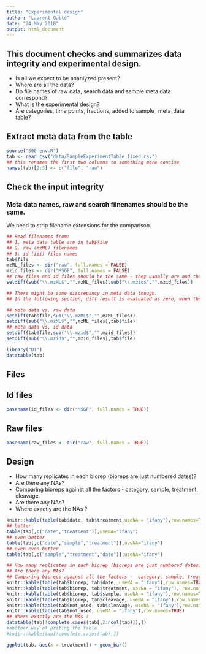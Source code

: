 ```yaml
---
title: "Experimental design"
author: "Laurent Gatto"
date: "24 May 2018"
output: html_document
---
```

## This document checks and summarizes data integrity and experimental design.
- Is all we expect to be ananlyzed present? 
- Where are all the data? 
- Do file names of raw data, search data and sample meta data correspond?
- What is the experimental design? 
- Are categories, time points, fractions, added to sample_ meta_data  table?

## Extract meta data from the table
```r
source("S00-env.R")
tab <- read_csv("data/SampleExperimentTable_fixed.csv")
## this renames the first two columns to something more concise
names(tab)[2:3] <- c("file", "raw")

```


## Check the input integrity
### Meta data names, raw and search filnenames should be the same. 
We need to strip filename extensions for the comparison.

```r
## Read filenames from:
## 1. meta data table are in tab$file
## 2. raw (mzML) filenames
## 3. id (iii) files names
tab$file
mzML_files <- dir("raw", full.names = FALSE)
mzid_files <- dir("MSGF", full.names = FALSE)
## raw files and id files should be the same - they usually are and the following command should produce zero if they really are the same.
setdiff(sub("\\.mzML$","",mzML_files),sub("\\.mzid$","",mzid_files))

## There might be some discrepancy in meta data though.
## In the following section, diff result is evaluated as zero, when there is no differnece in the file names compared. To print the differences in both sets, we have to run it twice.

## meta data vs. raw data
setdiff(tab$file,sub("\\.mzML$","",mzML_files))
setdiff(sub("\\.mzML$","",mzML_files),tab$file)
## meta data vs. id data
setdiff(tab$file,sub("\\.mzid$","",mzid_files))
setdiff(sub("\\.mzid$","",mzid_files),tab$file)
```

```r
library("DT")
datatable(tab)
```

## Files

## Id files

```r
basename(id_files <- dir("MSGF", full.names = TRUE))
```

## Raw files

```r
basename(raw_files <- dir("raw", full.names = TRUE))
```

## Design
- How many replicates in each biorep (bioreps are just numbered dates)?
- Are there any NAs?
- Comparing bioreps against all the factors -  category, sample, treatment, cleavage.
- Are there any NAs?
- Where exactly are the NAs ?

```r
knitr::kable(table(tab$date, tab$treatment,useNA = "ifany"),row.names=TRUE)
## better
table(tab[,c("date","treatment")],useNA="ifany")
## even better
table(tab[,c("date","sample","treatment")],useNA="ifany")
## even even better
table(tab[,c("sample","treatment","date")],useNA="ifany")
```

```r

## How many replicates in each biorep (bioreps are just numbered dates)?
## Are there any NAs?
## Comparing bioreps against all the factors -  category, sample, treatment, cleavage.
knitr::kable(table(tab$biorep, tab$date, useNA = "ifany"),row.names=TRUE)
knitr::kable(table(tab$biorep, tab$treatment, useNA = "ifany"), row.names=TRUE)
knitr::kable(table(tab$biorep, tab$sample, useNA = "ifany"),row.names=TRUE)
knitr::kable(table(tab$biorep, tab$cleavage, useNA = "ifany"),row.names=TRUE)
knitr::kable(table(tab$not_used, tab$cleavage, useNA = "ifany"),row.names=TRUE)
knitr::kable(table(tab$not_used, useNA = "ifany"),row.names=TRUE)
## Where exactly are the NAs ?
datatable(tab[!complete.cases(tab[,2:ncol(tab)]),])
#another way of priting the table
#knitr::kable(tab[!complete.cases(tab),])

```


```r
ggplot(tab, aes(x = treatment)) + geom_bar()
```